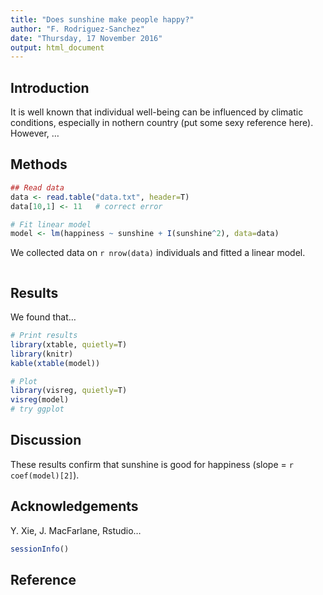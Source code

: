 ```yaml
---
title: "Does sunshine make people happy?"
author: "F. Rodriguez-Sanchez"
date: "Thursday, 17 November 2016"
output: html_document
---
```



Introduction
------------

It is well known that individual well-being can be influenced by climatic conditions, especially in nothern country (put some sexy reference here). However, ...


Methods
-------

```r
## Read data
data <- read.table("data.txt", header=T)
data[10,1] <- 11   # correct error

# Fit linear model
model <- lm(happiness ~ sunshine + I(sunshine^2), data=data)

```

We collected data on `r nrow(data)` individuals and fitted a linear model.
```r

```



Results
-------

We found that...

```r
# Print results
library(xtable, quietly=T)
library(knitr)
kable(xtable(model)) 
```

```r
# Plot
library(visreg, quietly=T)
visreg(model)
# try ggplot

```

Discussion
----------

These results confirm that sunshine is good for happiness (slope = `r coef(model)[2]`).


Acknowledgements
----------------

Y. Xie, J. MacFarlane, Rstudio...


```r
sessionInfo()
```



Reference
----------


